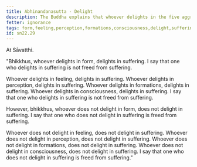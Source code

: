 ```yaml
---
title: Abhinandanasutta - Delight
description: The Buddha explains that whoever delights in the five aggregates, delights in suffering and is not freed from suffering.
fetter: ignorance
tags: form,feeling,perception,formations,consciousness,delight,suffering,sn,sn22-34,sn22
id: sn22.29
---
```


At Sāvatthi.

"Bhikkhus, whoever delights in form, delights in suffering. I say that one who delights in suffering is not freed from suffering.

Whoever delights in feeling, delights in suffering. Whoever delights in perception, delights in suffering. Whoever delights in formations, delights in suffering. Whoever delights in consciousness, delights in suffering. I say that one who delights in suffering is not freed from suffering.

However, bhikkhus, whoever does not delight in form, does not delight in suffering. I say that one who does not delight in suffering is freed from suffering.

Whoever does not delight in feeling, does not delight in suffering. Whoever does not delight in perception, does not delight in suffering. Whoever does not delight in formations, does not delight in suffering. Whoever does not delight in consciousness, does not delight in suffering. I say that one who does not delight in suffering is freed from suffering."